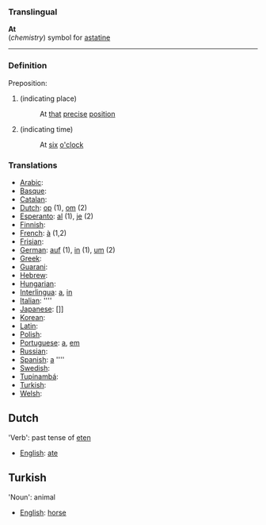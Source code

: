 ===Translingual===

'''At'''<br>(''chemistry'') symbol for [[astatine]]

----

===Definition===

Preposition:

# (indicating place)
#:At [[that]] [[precise]] [[position]]
# (indicating time)
#:At [[six]] [[o'clock]]

===Translations===
*[[Arabic]]: [[]]
*[[Basque]]: [[]]
*[[Catalan]]: [[]]
*[[Dutch]]: [[op]] (1), [[om]] (2)
*[[Esperanto]]: [[al]] (1), [[je]] (2)
*[[Finnish]]: [[]]
*[[French]]: [[à]] (1,2)
*[[Frisian]]: [[]]
*[[German]]: [[auf]] (1), [[in]] (1), [[um]] (2)
*[[Greek]]: [[]]
*[[Guarani]]: [[]]
*[[Hebrew]]: [[]]
*[[Hungarian]]: [[]]
*[[Interlingua]]: [[a]], [[in]]
*[[Italian]]: [[]] ''''
*[[Japanese]]: []]
*[[Korean]]: [[]]
*[[Latin]]: [[]]
*[[Polish]]: [[]]
*[[Portuguese]]: [[a]], [[em]]
*[[Russian]]: [[]]
*[[Spanish]]: [[a]] ''''
*[[Swedish]]: [[]]
*[[Tupinambá]]: [[]]
*[[Turkish]]: [[]]
*[[Welsh]]: [[]]

==Dutch==

'Verb': past tense of [[eten]]

*[[English]]: [[ate]]

==Turkish==

'Noun': animal

*[[English]]: [[horse]]
